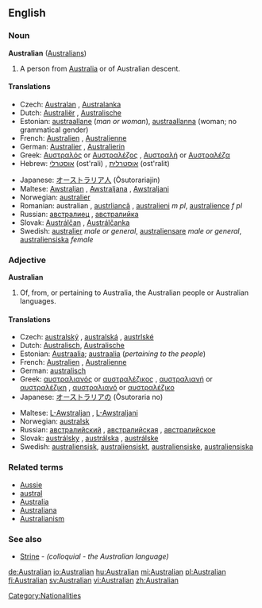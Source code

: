 ==English==

===Noun===
'''Australian''' ([[Australians]])

# A person from [[Australia]] or of Australian descent.

====Translations====
{{top}}
*Czech: [[Australan]] {{m}}, [[Australanka]] {{f}}
*Dutch: [[Australiër]] {{m}}, [[Australische]] {{f}}
*Estonian: [[austraallane]] (''man or woman''), [[austraallanna]] (woman; no grammatical gender)
*French: [[Australien]] {{m}}, [[Australienne]] {{f}}
*German: [[Australier]] {{m}}, [[Australierin]] {{f}}
*Greek: [[Αυστραλός]] {{m}} or [[Αυστραλέζος]] {{m}}, [[Αυστραλή]] {{f}} or [[Αυστραλέζα]] {{f}}
*Hebrew: [[אוסטרלי]] (ost'rali) {{m}}, [[אוסטרלית]] (ost'ralit) {{f}}
{{mid}}
*Japanese: [[オーストラリア人]] (Ōsutorariajin)
*Maltese: [[Awstraljan]] {{m}}, [[Awstraljana]] {{f}}, [[Awstraljani]] {{p}}
*Norwegian: [[australier]] {{m}}
*Romanian: australian {{m}}, [[austrliancă]] {{f}}, [[australieni]] ''m pl'', [[australience]] ''f pl''
*Russian: [[австралиец]] {{m}}, [[австралийка]] {{f}}
*Slovak: [[Austrálčan]] {{m}}, [[Austrálčanka]] {{f}}
*Swedish: [[australier]] ''male or general'', [[australiensare]] ''male or general'', [[australiensiska]] ''female''
{{bottom}}

===Adjective===
'''Australian'''

# Of, from, or pertaining to Australia, the Australian people or Australian languages.

====Translations====
{{top}}
*Czech: [[australský]] {{m}}, [[australská]] {{f}}, [[austrlské]] {{n}}
*Dutch: [[Australisch]], [[Australische]]
*Estonian: [[Austraalia]]; [[austraalia]] (''pertaining to the people'')
*French: [[Australien]] {{m}}, [[Australienne]] {{f}}
*German: [[australisch]]
*Greek: [[αυστραλιανός]] {{m}} or [[αυστραλέζικος]] {{m}}, [[αυστραλιανή]] {{f}} or [[αυστραλέζικη]] {{f}}, [[αυστραλιανό]] {{n}} or [[αυστραλέζικο]] {{n}}
*Japanese: [[オーストラリア]]の (Ōsutoraria no)
{{mid}}
*Maltese: [[L-Awstraljan]] {{m}}, [[L-Awstraljani]] {{p}}
*Norwegian: [[australsk]]
*Russian: [[австралийский]] {{m}}, [[австралийская]] {{f}}, [[австралийское]] {{n}}
*Slovak: [[austrálsky]] {{m}}, [[austrálska]] {{f}}, [[austrálske]] {{n}}
*Swedish: [[australiensisk]], [[australiensiskt]], [[australiensiske]], [[australiensiska]]
{{bottom}}

===Related terms===
*[[Aussie]]
*[[austral]]
*[[Australia]]
*[[Australiana]]
*[[Australianism]]

===See also===
*[[Strine]] - ''(colloquial - the Australian language)''

[[Category:Nationalities]]

[[de:Australian]]
[[io:Australian]]
[[hu:Australian]]
[[mi:Australian]]
[[pl:Australian]]
[[fi:Australian]]
[[sv:Australian]]
[[vi:Australian]]
[[zh:Australian]]